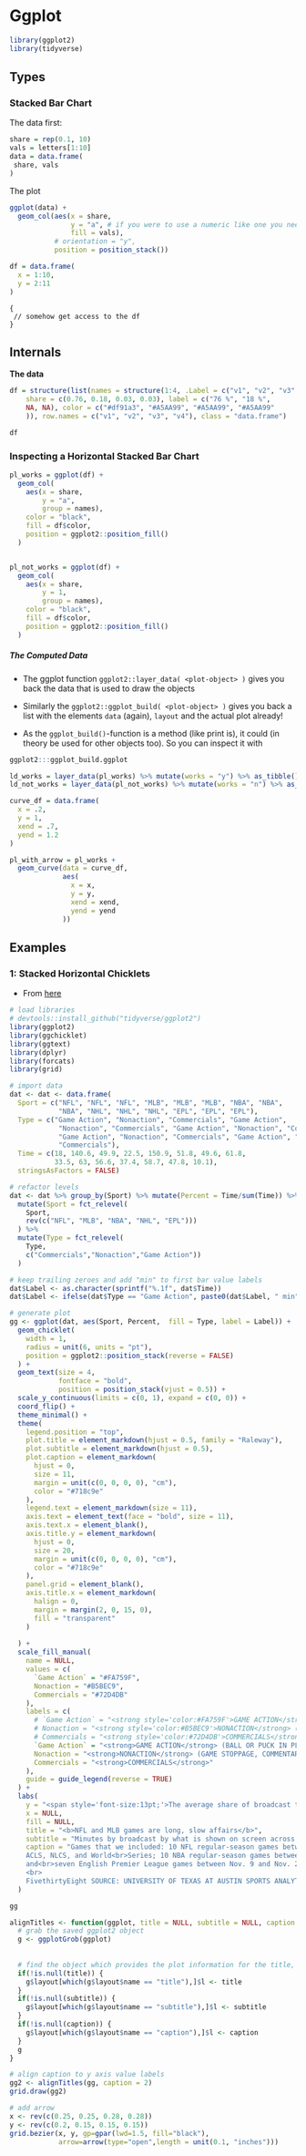 # Ggplot

```r
library(ggplot2)
library(tidyverse)
```

## Types

### Stacked Bar Chart


The data first: 

```r
share = rep(0.1, 10)
vals = letters[1:10]
data = data.frame(
 share, vals 
)
```

The plot

```r
ggplot(data) +
  geom_col(aes(x = share,
               y = "a", # if you were to use a numeric like one you need to set the orientation to "y"
               fill = vals),
           # orientation = "y",
           position = position_stack())
```

```r
df = data.frame(
  x = 1:10,
  y = 2:11
)
```

```ojs
{
 // somehow get access to the df
}
```


## Internals

**The data**
```r
df = structure(list(names = structure(1:4, .Label = c("v1", "v2", "v3", "v4"), class = "factor"), count = c(55, 13, 2, 2), 
    share = c(0.76, 0.18, 0.03, 0.03), label = c("76 %", "18 %", 
    NA, NA), color = c("#df91a3", "#A5AA99", "#A5AA99", "#A5AA99"
    )), row.names = c("v1", "v2", "v3", "v4"), class = "data.frame")

df
```

### Inspecting a Horizontal Stacked Bar Chart

```r
pl_works = ggplot(df) +
  geom_col(
    aes(x = share,
        y = "a",
        group = names),
    color = "black",
    fill = df$color,
    position = ggplot2::position_fill()
  ) 


pl_not_works = ggplot(df) +
  geom_col(
    aes(x = share,
        y = 1,
        group = names),
    color = "black",
    fill = df$color,
    position = ggplot2::position_fill()
  ) 


```


##### The Computed Data

- The ggplot function `ggplot2::layer_data( <plot-object> )` gives you back the data that is used to draw the objects
- Similarly the `ggplot2::ggplot_build( <plot-object> )` gives you back a list with the elements `data` (again), `layout` and the actual plot already!

- As the `ggplot_build()`-function is a method (like print is), it could (in theory be used for other objects too). So you can inspect it with

```r
ggplot2:::ggplot_build.ggplot
```


```r
ld_works = layer_data(pl_works) %>% mutate(works = "y") %>% as_tibble()
ld_not_works = layer_data(pl_not_works) %>% mutate(works = "n") %>% as_tibble()
```

```r
curve_df = data.frame(
  x = .2,
  y = 1,
  xend = .7,
  yend = 1.2
)

pl_with_arrow = pl_works +
  geom_curve(data = curve_df,
             aes(
               x = x,
               y = y,
               xend = xend,
               yend = yend
             ))
```







## Examples



### 1: Stacked Horizontal Chicklets

- From [here](https://www.mikelee.co/posts/2020-02-08-recreate-fivethirtyeight-chicklet-stacked-bar-chart-in-ggplot2/)



```r
# load libraries
# devtools::install_github("tidyverse/ggplot2")
library(ggplot2)
library(ggchicklet)
library(ggtext)
library(dplyr)
library(forcats)
library(grid)

# import data
dat <- dat <- data.frame(
  Sport = c("NFL", "NFL", "NFL", "MLB", "MLB", "MLB", "NBA", "NBA",
            "NBA", "NHL", "NHL", "NHL", "EPL", "EPL", "EPL"),
  Type = c("Game Action", "Nonaction", "Commercials", "Game Action", 
            "Nonaction", "Commercials", "Game Action", "Nonaction", "Commercials", 
            "Game Action", "Nonaction", "Commercials", "Game Action", "Nonaction", 
            "Commercials"),
  Time = c(18, 140.6, 49.9, 22.5, 150.9, 51.8, 49.6, 61.8,
           33.5, 63, 56.6, 37.4, 58.7, 47.8, 10.1),
  stringsAsFactors = FALSE)

# refactor levels
dat <- dat %>% group_by(Sport) %>% mutate(Percent = Time/sum(Time)) %>% ungroup() %>% 
  mutate(Sport = fct_relevel(
    Sport,
    rev(c("NFL", "MLB", "NBA", "NHL", "EPL")))
  ) %>% 
  mutate(Type = fct_relevel(
    Type,
    c("Commercials","Nonaction","Game Action"))
  ) 

# keep trailing zeroes and add "min" to first bar value labels
dat$Label <- as.character(sprintf("%.1f", dat$Time))
dat$Label <- ifelse(dat$Type == "Game Action", paste0(dat$Label, " min"), dat$Label)

# generate plot
gg <- ggplot(dat, aes(Sport, Percent,  fill = Type, label = Label)) +
  geom_chicklet(
    width = 1,
    radius = unit(6, units = "pt"),
    position = ggplot2::position_stack(reverse = FALSE)
  ) +
  geom_text(size = 4,
            fontface = "bold",
            position = position_stack(vjust = 0.5)) +
  scale_y_continuous(limits = c(0, 1), expand = c(0, 0)) +  
  coord_flip() +
  theme_minimal() +
  theme(
    legend.position = "top",
    plot.title = element_markdown(hjust = 0.5, family = "Raleway"),
    plot.subtitle = element_markdown(hjust = 0.5),
    plot.caption = element_markdown(
      hjust = 0,
      size = 11,
      margin = unit(c(0, 0, 0, 0), "cm"),
      color = "#718c9e"
    ),
    legend.text = element_markdown(size = 11),
    axis.text = element_text(face = "bold", size = 11),
    axis.text.x = element_blank(),
    axis.title.y = element_markdown(
      hjust = 0,
      size = 20,
      margin = unit(c(0, 0, 0, 0), "cm"),
      color = "#718c9e"
    ),
    panel.grid = element_blank(),
    axis.title.x = element_markdown(
      halign = 0,
      margin = margin(2, 0, 15, 0),
      fill = "transparent"
    )
    
  ) +
  scale_fill_manual(
    name = NULL,
    values = c(
      `Game Action` = "#FA759F",
      Nonaction = "#B5BEC9",
      Commercials = "#72D4DB"
    ),
    labels = c(
      # `Game Action` = "<strong style='color:#FA759F'>GAME ACTION</strong> (BALL OR PUCK IN PLAY)",
      # Nonaction = "<strong style='color:#B5BEC9'>NONACTION</strong> (GAME STOPPAGE, COMMENTARY, ETC.)",
      # Commercials = "<strong style='color:#72D4DB'>COMMERCIALS</strong>")
      `Game Action` = "<strong>GAME ACTION</strong> (BALL OR PUCK IN PLAY)",
      Nonaction = "<strong>NONACTION</strong> (GAME STOPPAGE, COMMENTARY, ETC.)",
      Commercials = "<strong>COMMERCIALS</strong>"
    ),
    guide = guide_legend(reverse = TRUE)
  ) +
  labs(
    y = "<span style='font-size:13pt;'>The average share of broadcast time showing <strong style='color:#FA759F'>GAME ACTION</strong> is highest in<br>the English Premier League - but there is more total action in an average<br>National Hockey League game, which lasts longer.</span>",
    x = NULL,
    fill = NULL,
    title = "<b>NFL and MLB games are long, slow affairs</b>",
    subtitle = "Minutes by broadcast by what is shown on screen across five major men's sports leagues",
    caption = "Games that we included: 10 NFL regular-season games between Nov. 7 amd Nov. 18, 2019. 17 MLB postseason games, including all the games in the 2019
    ACLS, NLCS, and World<br>Series; 10 NBA regular-season games between Nov. 6 and Nov. 15, 2019; 10 NHL regular-season games between Nov. 5 and Nov. 19, 2019, including three overtime games;
    and<br>seven English Premier League games between Nov. 9 and Nov. 23, 2019. NBA game action includes free throws, so the action time exceeds the game time.<br>
    <br>
    FivethirtyEight SOURCE: UNIVERSITY OF TEXAS AT AUSTIN SPORTS ANALYTICS COURSE"
  )

gg

alignTitles <- function(ggplot, title = NULL, subtitle = NULL, caption = NULL) {
  # grab the saved ggplot2 object
  g <- ggplotGrob(ggplot)
  
  
  # find the object which provides the plot information for the title, subtitle, and caption
  if(!is.null(title)) {
    g$layout[which(g$layout$name == "title"),]$l <- title
  }
  if(!is.null(subtitle)) {
    g$layout[which(g$layout$name == "subtitle"),]$l <- subtitle
  }
  if(!is.null(caption)) {
    g$layout[which(g$layout$name == "caption"),]$l <- caption
  }
  g
}

# align caption to y axis value labels
gg2 <- alignTitles(gg, caption = 2)
grid.draw(gg2)

# add arrow
x <- rev(c(0.25, 0.25, 0.28, 0.28))
y <- rev(c(0.2, 0.15, 0.15, 0.15))
grid.bezier(x, y, gp=gpar(lwd=1.5, fill="black"),
            arrow=arrow(type="open",length = unit(0.1, "inches")))
```

